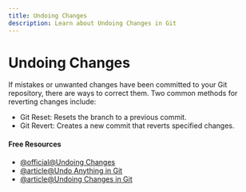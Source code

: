 ```yaml
---
title: Undoing Changes
description: Learn about Undoing Changes in Git
---
```


# Undoing Changes

If mistakes or unwanted changes have been committed to your Git repository, there are ways to correct them. Two common methods for reverting changes include:

- Git Reset: Resets the branch to a previous commit.
- Git Revert: Creates a new commit that reverts specified changes.

#### Free Resources

- [@official@Undoing Changes](https://git-scm.com/book/en/v2/Git-Tools-Reset-Demystified)
- [@article@Undo Anything in Git](https://github.blog/open-source/git/how-to-undo-almost-anything-with-git/)
- [@article@Undoing Changes in Git](https://www.atlassian.com/git/tutorials/undoing-changes)
